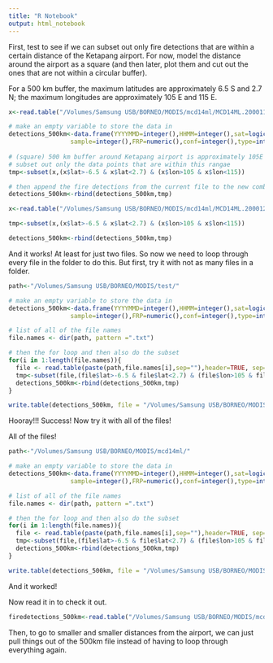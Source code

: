 ```yaml
---
title: "R Notebook"
output: html_notebook
---
```


First, test to see if we can subset out only fire detections that are within a certain distance of the Ketapang airport. For now, model the distance around the airport as a square (and then later, plot them and cut out the ones that are not within a circular buffer). 

For a 500 km buffer, the maximum latitudes are approximately 6.5 S and 2.7 N; the maximum longitudes are approximately 105 E and 115 E. 
```r
x<-read.table("/Volumes/Samsung USB/BORNEO/MODIS/mcd14ml/MCD14ML.200011.006.01.txt",header=T)

# make an empty variable to store the data in
detections_500km<-data.frame(YYYYMMD=integer(),HHMM=integer(),sat=logical(),lat=numeric(),lon=numeric(),T21=numeric(),T31=numeric(),
                 sample=integer(),FRP=numeric(),conf=integer(),type=integer())
     
# (square) 500 km buffer around Ketapang airport is approximately 105E to 115E; 6.5S to 2.7N
# subset out only the data points that are within this rangae 
tmp<-subset(x,(x$lat>-6.5 & x$lat<2.7) & (x$lon>105 & x$lon<115))

# then append the fire detections from the current file to the new combined list 
detections_500km<-rbind(detections_500km,tmp)

x<-read.table("/Volumes/Samsung USB/BORNEO/MODIS/mcd14ml/MCD14ML.200012.006.01.txt",header=T)

tmp<-subset(x,(x$lat>-6.5 & x$lat<2.7) & (x$lon>105 & x$lon<115))

detections_500km<-rbind(detections_500km,tmp)
```

And it works! At least for just two files. So now we need to loop through every file in the folder to do this. But first, try it with not as many files in a folder. 
```r
path<-"/Volumes/Samsung USB/BORNEO/MODIS/test/"

# make an empty variable to store the data in
detections_500km<-data.frame(YYYYMMD=integer(),HHMM=integer(),sat=logical(),lat=numeric(),lon=numeric(),T21=numeric(),T31=numeric(),
                 sample=integer(),FRP=numeric(),conf=integer(),type=integer())

# list of all of the file names
file.names <- dir(path, pattern =".txt")

# then the for loop and then also do the subset
for(i in 1:length(file.names)){
  file <- read.table(paste(path,file.names[i],sep=""),header=TRUE, sep="")
  tmp<-subset(file,(file$lat>-6.5 & file$lat<2.7) & (file$lon>105 & file$lon<115))
  detections_500km<-rbind(detections_500km,tmp)
}

write.table(detections_500km, file = "/Volumes/Samsung USB/BORNEO/MODIS/test.txt",sep=" ",row.names = FALSE)
```
Hooray!!! Success! Now try it with all of the files! 

All of the files!
```r
path<-"/Volumes/Samsung USB/BORNEO/MODIS/mcd14ml/"

# make an empty variable to store the data in
detections_500km<-data.frame(YYYYMMD=integer(),HHMM=integer(),sat=logical(),lat=numeric(),lon=numeric(),T21=numeric(),T31=numeric(),
                 sample=integer(),FRP=numeric(),conf=integer(),type=integer())

# list of all of the file names
file.names <- dir(path, pattern =".txt")

# then the for loop and then also do the subset
for(i in 1:length(file.names)){
  file <- read.table(paste(path,file.names[i],sep=""),header=TRUE, sep="")
  tmp<-subset(file,(file$lat>-6.5 & file$lat<2.7) & (file$lon>105 & file$lon<115))
  detections_500km<-rbind(detections_500km,tmp)
}

write.table(detections_500km, file = "/Volumes/Samsung USB/BORNEO/MODIS/mcd14ml_KTG_500km.txt",sep=" ",row.names = FALSE)
```
And it worked! 

Now read it in to check it out. 
```r
firedetections_500km<-read.table("/Volumes/Samsung USB/BORNEO/MODIS/mcd14ml_KTG_500km.txt",header=T,sep=" ")
```

Then, to go to smaller and smaller distances from the airport, we can just pull things out of the 500km file instead of having to loop through everything again. 
